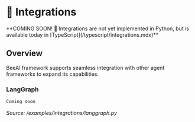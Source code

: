 # 🔌 Integrations

<Note>
**COMING SOON! 🚀 Integrations are not yet implemented in Python, but is available today in [TypeScript](/typescript/integrations.mdx)**
</Note>

## Overview

BeeAI framework supports seamless integration with other agent frameworks to expand its capabilities.

### LangGraph

```txt
Coming soon
```

_Source: /examples/integrations/langgraph.py_
